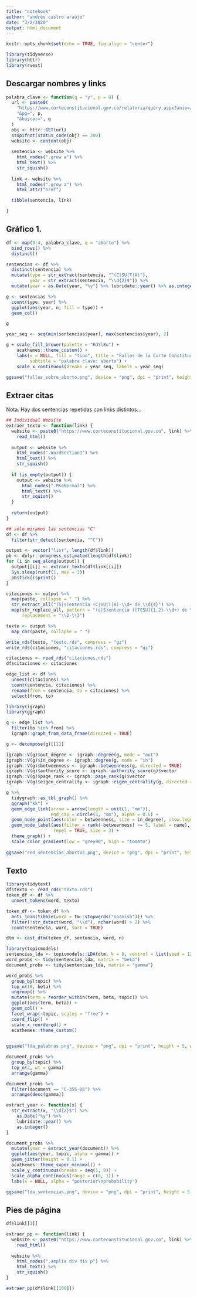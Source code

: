```yaml
---
title: "notebook"
author: "andrés castro araújo"
date: "3/2/2020"
output: html_document
---
```


```r
knitr::opts_chunk$set(echo = TRUE, fig.align = "center")

library(tidyverse)
library(httr)
library(rvest)
```

## Descargar nombres y links

```r
palabra_clave <- function(q = "y", p = 0) {
  url <- paste0(
    "https://www.corteconstitucional.gov.co/relatoria/query.aspx?anio=/relatoria/",
    "&pg=", p,
    "&buscar=", q
  )
  obj <- httr::GET(url)
  stopifnot(status_code(obj) == 200)
  website <- content(obj)
  
  sentencia <- website %>% 
    html_nodes(".grow a") %>% 
    html_text() %>% 
    str_squish()
  
  link <- website %>% 
    html_nodes(".grow a") %>% 
    html_attr("href")

  tibble(sentencia, link)

}
```

## Gráfico 1.

```r
df <- map(0:4, palabra_clave, q = "aborto") %>% 
  bind_rows() %>% 
  distinct()

sentencias <- df %>% 
  distinct(sentencia) %>% 
  mutate(type = str_extract(sentencia, "^(C|SU|T|A)"),
         year = str_extract(sentencia, "\\d{2}$")) %>% 
  mutate(year = as.Date(year, "%y") %>% lubridate::year() %>% as.integer()) 

g <- sentencias %>% 
  count(type, year) %>% 
  ggplot(aes(year, n, fill = type)) + 
  geom_col()

g

year_seq <- seq(min(sentencias$year), max(sentencias$year), 2)

g + scale_fill_brewer(palette = "RdYlBu") +
    acathemes::theme_custom() + 
    labs(x = NULL, fill = "tipo", title = "Fallos de la Corte Constitucional",
         subtitle = "palabra clave: aborto") +
    scale_x_continuous(breaks = year_seq, labels = year_seq)

ggsave("fallos_sobre_aborto.png", device = "png", dpi = "print", height = 4, width = 10)
```


## Extraer citas

Nota. Hay dos sentencias repetidas con links distintos...

```r
## Individual Website
extraer_texto <- function(link) { 
  website <- paste0("https://www.corteconstitucional.gov.co", link) %>% 
    read_html() 
  
  output <- website %>% 
    html_nodes(".WordSection1") %>% 
    html_text() %>% 
    str_squish() 
  
  if (is_empty(output)) {
    output <- website %>% 
      html_nodes(".MsoNormal") %>% 
      html_text() %>% 
      str_squish()
  }
  
  return(output)
}

## sólo miramos las sentencias "C"
df <- df %>% 
  filter(str_detect(sentencia, "^C"))
```

```r
output <- vector("list", length(df$link))
pb <- dplyr::progress_estimated(length(df$link))
for (i in seq_along(output)) {
  output[[i]] <- extraer_texto(df$link[[i]])
  Sys.sleep(runif(1, max = 2))
  pb$tick()$print()
}

citaciones <- output %>% 
  map(paste, collapse = " ") %>% 
  str_extract_all("(S|s)entencia (C|SU|T|A)-\\d+ de \\d{4}") %>% 
  map(str_replace_all, pattern = "(s|S)entencia ([TCSU]{1,2}-\\d+) de \\d{2}(\\d{2})",
      replacement = "\\2-\\3")

texto <- output %>% 
  map_chr(paste, collapse = " ")

write_rds(texto, "texto.rds", compress = "gz")
write_rds(citaciones, "citaciones.rds", compress = "gz")
```

```r
citaciones <- read_rds("citaciones.rds")
df$citaciones <- citaciones

edge_list <- df %>% 
  unnest(citaciones) %>% 
  count(sentencia, citaciones) %>% 
  rename(from = sentencia, to = citaciones) %>% 
  select(from, to)

library(igraph)
library(ggraph)

g <- edge_list %>% 
  filter(to %in% from) %>% 
  igraph::graph_from_data_frame(directed = TRUE) 

g <- decompose(g)[[1]]

igraph::V(g)$out_degree <- igraph::degree(g, mode = "out")
igraph::V(g)$in_degree <- igraph::degree(g, mode = "in")
igraph::V(g)$betweenness <- igraph::betweenness(g, directed = TRUE)
igraph::V(g)$authority_score <- igraph::authority_score(g)$vector
igraph::V(g)$page_rank <- igraph::page_rank(g)$vector
igraph::V(g)$eigen_centrality <- igraph::eigen_centrality(g, directed = TRUE)$vector

g %>% 
  tidygraph::as_tbl_graph() %>% 
  ggraph("kk") +
  geom_edge_link(arrow = arrow(length = unit(1, "mm")),
                 end_cap = circle(3, "mm"), alpha = 0.5) + 
  geom_node_point(aes(color = betweenness, size = in_degree), show.legend = FALSE) + 
  geom_node_label(aes(filter = rank(-betweenness) <= 5, label = name),
                  repel = TRUE, size = 3) +
  theme_graph() + 
  scale_color_gradient(low = "grey90", high = "tomato")
  
ggsave("red_sentencias_aborto2.png", device = "png", dpi = "print", height = 6, width = 10)
```

## Texto

```r
library(tidytext)
df$texto <- read_rds("texto.rds")
token_df <- df %>% 
  unnest_tokens(word, texto)

token_df <- token_df %>% 
  anti_join(tibble(word = tm::stopwords("spanish"))) %>% 
  filter(!str_detect(word, "\\d"), nchar(word) > 2) %>% 
  count(sentencia, word, sort = TRUE)

dtm <- cast_dtm(token_df, sentencia, word, n)

library(topicmodels)
sentencias_lda <- topicmodels::LDA(dtm, k = 9, control = list(seed = 1234))
word_probs <- tidy(sentencias_lda, matrix = "beta")
document_probs <- tidy(sentencias_lda, matrix = "gamma")

word_probs %>% 
  group_by(topic) %>% 
  top_n(10, beta) %>% 
  ungroup() %>% 
  mutate(term = reorder_within(term, beta, topic)) %>% 
  ggplot(aes(term, beta)) + 
  geom_col() + 
  facet_wrap(~topic, scales = "free") + 
  coord_flip() +
  scale_x_reordered() +
  acathemes::theme_custom()
  

ggsave("lda_palabras.png", device = "png", dpi = "print", height = 5, width = 10)

```

```r
document_probs %>% 
  group_by(topic) %>% 
  top_n(2, wt = gamma)
  arrange(gamma) 

document_probs %>% 
  filter(document == "C-355-06") %>% 
  arrange(desc(gamma))
```

```r
extract_year <- function(x) {
  str_extract(x, "\\d{2}$") %>% 
    as.Date("%y") %>% 
    lubridate::year() %>% 
    as.integer()
}

document_probs %>% 
  mutate(year = extract_year(document)) %>% 
  ggplot(aes(year, topic, alpha = gamma)) + 
  geom_jitter(height = 0.1) +
  acathemes::theme_super_minimal() +
  scale_y_continuous(breaks = seq(1, 9)) +
  scale_alpha_continuous(range = c(0, 1)) +
  labs(x = NULL, alpha = "posterior\nprobability")

ggsave("lda_sentencias.png", device = "png", dpi = "print", height = 5, width = 10)


```

## Pies de página 

```r
df$link[[1]]

extraer_pp <- function(link) {
  website <- paste0("https://www.corteconstitucional.gov.co", link) %>% 
    read_html()
  
  website %>% 
    html_nodes(".amplia div div p") %>% 
    html_text() %>% 
    str_squish()
}

extraer_pp(df$link[[100]])
```















